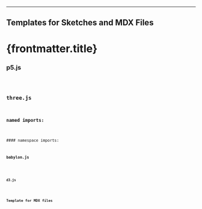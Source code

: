 ﻿---
Templates for Sketches and MDX Files
---

# {frontmatter.title}

### p5.js
<Code src="template_p5_241125.ts" lang="typescript"/>

### three.js
#### named imports:
<Code src="template_three_241125.ts" lang="typescript"/>
#### namespace imports:
<Code src="template_three_namespace_241125.ts" lang="typescript"/>

### babylon.js
<Code src="template_babylon_241125.ts" lang="typescript"/>

### d3.js
<Code src="template_d3_241125.ts" lang="typescript"/>

## Template for MDX files
<Code src="template_mdx_241125.txt" />